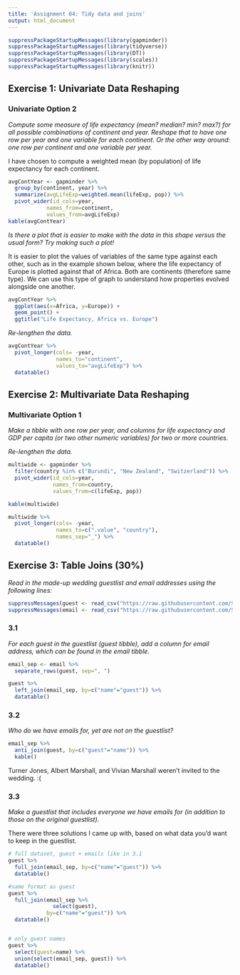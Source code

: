 ```yaml
---
title: 'Assignment 04: Tidy data and joins'
output: html_document
---
```


```r
suppressPackageStartupMessages(library(gapminder))
suppressPackageStartupMessages(library(tidyverse))
suppressPackageStartupMessages(library(DT))
suppressPackageStartupMessages(library(scales))
suppressPackageStartupMessages(library(knitr))
```


## Exercise 1: Univariate Data Reshaping


### Univariate Option 2

*Compute some measure of life expectancy (mean? median? min? max?) for all possible combinations of continent and year. Reshape that to have one row per year and one variable for each continent. Or the other way around: one row per continent and one variable per year.*

I have chosen to compute a weighted mean (by population) of life expectancy for each continent.

```r
avgContYear <- gapminder %>% 
  group_by(continent, year) %>% 
  summarize(avgLifeExp=weighted.mean(lifeExp, pop)) %>% 
  pivot_wider(id_cols=year,
            names_from=continent,
            values_from=avgLifeExp)
kable(avgContYear)
```

*Is there a plot that is easier to make with the data in this shape versus the usual form? Try making such a plot!*

It is easier to plot the values of variables of the same type against each other, such as in the example shown below, where the life expectancy of Europe is plotted against that of Africa. Both are continents (therefore same type). We can use this type of graph to understand how properties evolved alongside one another.

```r
avgContYear %>% 
  ggplot(aes(x=Africa, y=Europe)) +
  geom_point() +
  ggtitle("Life Expectancy, Africa vs. Europe")
```

*Re-lengthen the data.*

```r
avgContYear %>% 
  pivot_longer(cols= -year,
               names_to="continent",
               values_to="avgLifeExp") %>% 
  datatable()
```



## Exercise 2: Multivariate Data Reshaping


### Multivariate Option 1

*Make a tibble with one row per year, and columns for life expectancy and GDP per capita (or two other numeric variables) for two or more countries.*

*Re-lengthen the data.*
    
```r
multiwide <- gapminder %>% 
  filter(country %in% c("Burundi", "New Zealand", "Switzerland")) %>% 
  pivot_wider(id_cols=year,
              names_from=country,
              values_from=c(lifeExp, pop))

kable(multiwide)

multiwide %>% 
  pivot_longer(cols= -year,
               names_to=c(".value", "country"),
               names_sep="_") %>% 
  datatable()
```



## Exercise 3: Table Joins (30%)

*Read in the made-up wedding guestlist and email addresses using the following lines:*

```r
suppressMessages(guest <- read_csv("https://raw.githubusercontent.com/STAT545-UBC/Classroom/master/data/wedding/attend.csv"))
suppressMessages(email <- read_csv("https://raw.githubusercontent.com/STAT545-UBC/Classroom/master/data/wedding/emails.csv"))
```


### 3.1 

*For each guest in the guestlist (guest tibble), add a column for email address, which can be found in the email tibble.*

```r
email_sep <- email %>% 
  separate_rows(guest, sep=", ")

guest %>% 
  left_join(email_sep, by=c("name"="guest")) %>% 
  datatable()
```


### 3.2 

*Who do we have emails for, yet are not on the guestlist?*

```r
email_sep %>% 
  anti_join(guest, by=c("guest"="name")) %>% 
  kable()
```

Turner Jones, Albert Marshall, and Vivian Marshall weren't invited to the wedding. :(

### 3.3

*Make a guestlist that includes everyone we have emails for (in addition to those on the original guestlist).*

There were three solutions I came up with, based on what data you'd want to keep in the guestlist.

```r

# full dataset, guest + emails like in 3.1
guest %>% 
  full_join(email_sep, by=c("name"="guest")) %>% 
  datatable()

#same format as guest
guest %>% 
  full_join(email_sep %>% 
              select(guest), 
            by=c("name"="guest")) %>% 
  datatable()


# only guest names
guest %>% 
  select(guest=name) %>% 
  union(select(email_sep, guest)) %>% 
  datatable()
```

